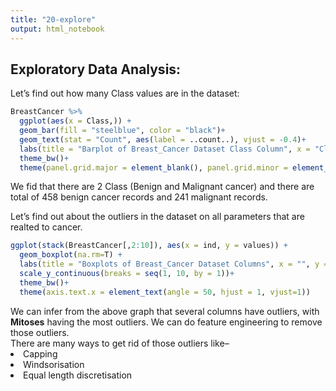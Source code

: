 ```yaml
---
title: "20-explore"
output: html_notebook
---
```



## Exploratory Data Analysis:

Let's find out how many Class values are in the dataset:
```r
BreastCancer %>%
  ggplot(aes(x = Class,)) + 
  geom_bar(fill = "steelblue", color = "black")+ 
  geom_text(stat = "Count", aes(label = ..count..), vjust = -0.4)+
  labs(title = "Barplot of Breast_Cancer Dataset Class Column", x = "Class", y = "Count")+
  theme_bw()+
  theme(panel.grid.major = element_blank(), panel.grid.minor = element_blank())
```

We fid that there are 2 Class (Benign and Malignant cancer) and there are total of 458 benign cancer records and 241 malignant records.

Let's find out about the outliers in the dataset on all parameters that are realted to cancer.
```r
ggplot(stack(BreastCancer[,2:10]), aes(x = ind, y = values)) + 
  geom_boxplot(na.rm=T) + 
  labs(title = "Boxplots of Breast_Cancer Dataset Columns", x = "", y = "Values") + 
  scale_y_continuous(breaks = seq(1, 10, by = 1))+
  theme_bw()+
  theme(axis.text.x = element_text(angle = 50, hjust = 1, vjust=1)) 
```

We can infer from the above graph that several columns have outliers, with <b> Mitoses</b> having the most outliers. We can do feature engineering to remove those outliers.<br>
There are many ways to get rid of those outliers like--
<li> Capping </li>
<li> Windsorisation </li>
<li> Equal length discretisation </li> 






